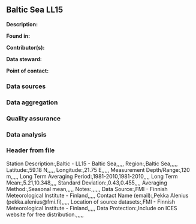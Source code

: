 ## Baltic Sea LL15

**Description:** 


**Found in:**

**Contributor(s):**

**Data steward:**

**Point of contact:**

### Data sources

### Data aggregation

### Quality assurance

### Data analysis

### Header from file
Station Description:,Baltic - LL15 - Baltic Sea,,,,,
Region:,Baltic Sea,,,,,
Latitude:,59.18 N,,,,,
Longitude:,21.75 E,,,,,
Measurement Depth/Range:,120 m,,,,,
Long Term Averaging Period:,1981-2010,1981-2010,,,,
Long Term Mean:,5.21,10.348,,,,
Standard Deviation:,0.43,0.455,,,,
Averaging Method:,Seasonal mean,,,,,
Notes:,,,,,,
Data Source:,FMI - Finnish Meteorological Institute - Finland,,,,,
Contact Name (email):,Pekka Alenius (pekka.alenius@fmi.fi),,,,,
Location of source datasets:,FMI - Finnish Meteorological Institute - Finland,,,,,
Data Protection:,Include on ICES website for free distribution.,,,,,
